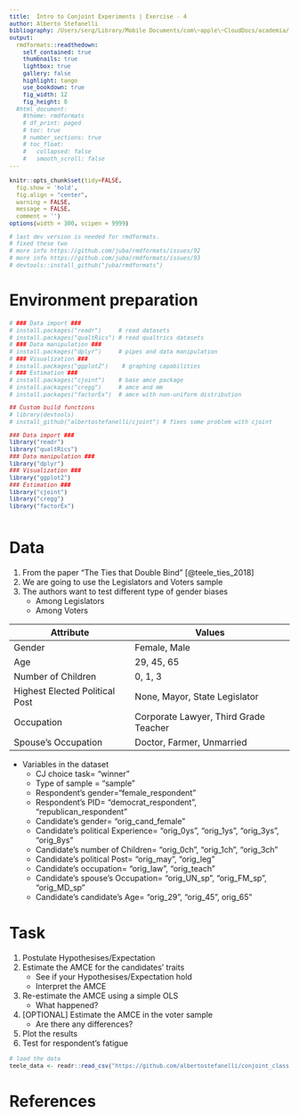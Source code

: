 ```yaml
---
title:  Intro to Conjoint Experiments | Exercise - 4
author: Alberto Stefanelli
bibliography: /Users/serg/Library/Mobile Documents/com\~apple\~CloudDocs/academia/library.bib
output:
  rmdformats::readthedown:
    self_contained: true
    thumbnails: true
    lightbox: true
    gallery: false
    highlight: tango
    use_bookdown: true
    fig_width: 12
    fig_height: 8
  #html_document:
    #theme: rmdformats
    # df_print: paged
    # toc: true
    # number_sections: true
    # toc_float:
    #   collapsed: false
    #   smooth_scroll: false
---
```

<style type="text/css">
#content {
    max-width: 1500px !important;
/*    !margin-left: 300px !important;
*/
}
#table-of-contents {
    width: 300px !important;
}

#postamble {
  font-size: 10px;
}

pre{
  background-color: #FFFFFF;
    font-size: 12px;
}
pre:not([class]) {
  background-color: #D8D8D8;
    color: black;
}

</style>

```r
knitr::opts_chunk$set(tidy=FALSE, 
  fig.show = 'hold', 
  fig.align = "center", 
  warning = FALSE, 
  message = FALSE, 
  comment = '')
options(width = 300, scipen = 9999)

# last dev version is needed for rmdformats.
# fixed these two
# more info https://github.com/juba/rmdformats/issues/92 
# more info https://github.com/juba/rmdformats/issues/93
# devtools::install_github("juba/rmdformats")

```

  
# Environment preparation 


```r

# ### Data import ###
# install.packages("readr")     # read datasets
# install.packages("qualtRics") # read qualtrics datasets
# ### Data manipulation ###
# install.packages("dplyr")     # pipes and data manipulation
# ### Visualization ###
# install.packages("ggplot2")    # graphing capabilities
# ### Estimation ###
# install.packages("cjoint")    # base amce package
# install.packages("cregg")     # amce and mm 
# install.packages("factorEx")  # amce with non-uniform distribution

## Custom build functions 
# library(devtools)
# install_github("albertostefanelli/cjoint") # fixes some problem with cjoint

### Data import ###
library("readr")     
library("qualtRics") 
### Data manipulation ###
library("dplyr")     
### Visualization ###
library("ggplot2")    
### Estimation ###
library("cjoint")   
library("cregg")     
library("factorEx")  



```

# Data

1. From the paper "The Ties that Double Bind" [@teele_ties_2018]
2. We are going to use the Legislators and Voters sample
3. The authors want to test different type of gender biases
    - Among Legislators
    - Among Voters 

Attribute | Values
------------------ | ------------------------------------------------
Gender | Female, Male
Age | 29, 45, 65
Number of Children | 0, 1, 3
Highest Elected Political Post | None, Mayor, State Legislator
Occupation | Corporate Lawyer, Third Grade Teacher
Spouse's Occupation | Doctor, Farmer, Unmarried

- Variables in the dataset
    - CJ choice task= "winner"         
    - Type of sample = "sample"
    - Respondent's gender="female_respondent"  
    - Respondent's PID= "democrat_respondent", "republican_respondent"                       
    - Candidate's gender= "orig_cand_female"          
    - Candidate's political Experience= "orig_0ys", "orig_1ys", "orig_3ys", "orig_8ys"
    - Candidate's number of Children= "orig_0ch",  "orig_1ch",  "orig_3ch"  
    - Candidate's political Post= "orig_may", "orig_leg"                
    - Candidate's occupation= "orig_law", "orig_teach"                                     
    - Candidate's spouse's Occupation= "orig_UN_sp", "orig_FM_sp", "orig_MD_sp"                   
    - Candidate's candidate's Age= "orig_29", "orig_45", orig_65"          


# Task 

1. Postulate Hypothesises/Expectation
1. Estimate the AMCE for the candidates' traits
    - See if your Hypothesises/Expectation hold 
    - Interpret the AMCE
2. Re-estimate the AMCE using a simple OLS 
    - What happened?
3. [OPTIONAL] Estimate the AMCE in the voter sample 
    - Are there any differences?
4. Plot the results
5. Test for respondent's fatigue 


```r
# load the data 
teele_data <- readr::read_csv("https://github.com/albertostefanelli/conjoint_class/raw/master/data/teele.csv")

```

# References {.allowframebreaks} 
